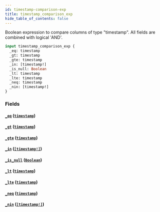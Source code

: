 ```yaml
---
id: timestamp-comparison-exp
title: timestamp_comparison_exp
hide_table_of_contents: false
---
```


Boolean expression to compare columns of type "timestamp". All fields are combined with logical 'AND'.

```graphql
input timestamp_comparison_exp {
  _eq: timestamp
  _gt: timestamp
  _gte: timestamp
  _in: [timestamp!]
  _is_null: Boolean
  _lt: timestamp
  _lte: timestamp
  _neq: timestamp
  _nin: [timestamp!]
}
```

### Fields

#### [`_eq`](#) ([`timestamp`](../scalars/timestamp))

#### [`_gt`](#) ([`timestamp`](../scalars/timestamp))

#### [`_gte`](#) ([`timestamp`](../scalars/timestamp))

#### [`_in`](#) ([`[timestamp!]`](../scalars/timestamp))

#### [`_is_null`](#) ([`Boolean`](../scalars/boolean))

#### [`_lt`](#) ([`timestamp`](../scalars/timestamp))

#### [`_lte`](#) ([`timestamp`](../scalars/timestamp))

#### [`_neq`](#) ([`timestamp`](../scalars/timestamp))

#### [`_nin`](#) ([`[timestamp!]`](../scalars/timestamp))
